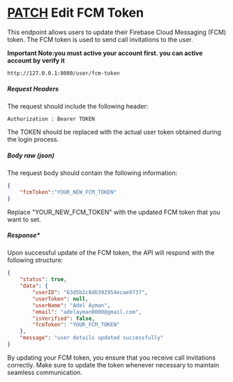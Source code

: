 # [PATCH](#endpoints) Edit FCM Token
This endpoint allows users to update their Firebase Cloud Messaging (FCM) token. The FCM token is used to send call invitations to the user.

**Important Note:you must active your account first. you can active account by verify it**

```
http://127.0.0.1:8080/user/fcm-token

```
##### Request Headers
The request should include the following header:

```Authorization : Bearer TOKEN```

The TOKEN should be replaced with the actual user token obtained during the login process.

##### Body raw (json)
The request body should contain the following information:
```json
{
    "fcmToken":"YOUR_NEW_FCM_TOKEN"
}
```
Replace "YOUR_NEW_FCM_TOKEN" with the updated FCM token that you want to set.
##### Response*
Upon successful update of the FCM token, the API will respond with the following structure:
```json
{
    "status": true,
    "data": {
        "userID": "63d5b2c8db392954ecae9737",
        "userToken": null,
        "userName": "Adel Ayman",
        "email": "adelayman0000@gmail.com",
        "isVerified": false,
        "fcmToken": "YOUR_FCM_TOKEN"
    },
    "message": "user details updated successfully"
}
```
By updating your FCM token, you ensure that you receive call invitations correctly. Make sure to update the token whenever necessary to maintain seamless communication.